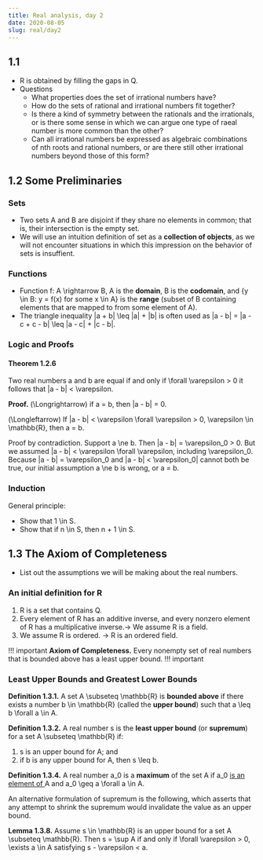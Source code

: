 ```yaml
---
title: Real analysis, day 2
date: 2020-08-05
slug: real/day2
---
```


## 1.1 

* R is obtained by filling the gaps in Q.
* Questions
  * What properties does the set of irrational numbers have?
  * How do the sets of rational and irrational numbers fit together?
  * Is there a kind of symmetry between the rationals and the irrationals, or is there some sense in which we can argue one type of raeal number is more common than the other?
  * Can all irrational numbers be expressed as algebraic combinations of nth roots and rational numbers, or are there still other irrational numbers beyond those of this form?

## 1.2 Some Preliminaries
### Sets
* Two sets A and B are disjoint if they share no elements in common; that is, their intersection is the empty set.
* We will use an intuition definition of set as a **collection of objects**, as we will not encounter situations in which this impression on the behavior of sets is insuffient.

### Functions
* Function f: A \rightarrow B, A is the **domain**, B is the **codomain**, and {y \in B: y = f(x) for some x \in A} is the **range** (subset of B containing elements that are mapped to from some element of A).
* The triangle inequality |a + b| \leq |a| + |b| is often used as |a - b| = |a - c + c - b| \leq |a - c| + |c - b|.

### Logic and Proofs

#### Theorem 1.2.6
Two real numbers a and b are equal if and only if \forall \varepsilon > 0 it follows that |a - b| < \varepsilon.

**Proof.**
(\Longrightarrow)
if a = b, then |a - b| = 0.

(\Longleftarrow)
If |a - b| < \varepsilon \forall \varepsilon > 0, \varepsilon \in \mathbb{R}, then a = b.

Proof by contradiction. Support a \ne b. Then |a - b| = \varepsilon_0 > 0. But we assumed |a - b| < \varepsilon \forall \varepsilon, including \varepsilon_0. Because |a - b| = \varepsilon_0 and |a - b| < \varepsilon_0| cannot both be true, our initial assumption a \ne b is wrong, or a = b.

### Induction

General principle:
* Show that 1 \in S.
* Show that if n \in S, then n + 1 \in S.

## 1.3 The Axiom of Completeness

* List out the assumptions we will be making about the real numbers.

### An initial definition for R

1. R is a set that contains Q.
2. Every element of R has an additive inverse, and every nonzero element of R has a multiplicative inverse.-> We assume R is a field.
3. We assume R is ordered. -> R is an ordered field.

!!! important
**Axiom of Completeness.** Every nonempty set of real numbers that is bounded above has a least upper bound.
!!! important


### Least Upper Bounds and Greatest Lower Bounds
**Definition 1.3.1.** A set A \subseteq \mathbb{R} is **bounded above** if there exists a number b \in \mathbb{R} (called the **upper bound**) such that a \leq b \forall a \in A.

**Definition 1.3.2.** A real number s is the **least upper bound** (or **supremum**) for a set A \subseteq \mathbb{R} if:

1. s is an upper bound for A; and
2. if b is any upper bound for A, then s \leq b.

**Definition 1.3.4.** A real number a_0 is a **maximum** of the set A if a_0 <u>is an element of </u> A and a_0 \geq a \forall a \in A.

An alternative formulation of supremum is the following, which asserts that any attempt to shrink the supremum would invalidate the value as an upper bound.

**Lemma 1.3.8.** Assume s \in \mathbb{R} is an upper bound for a set A \subseteq \mathbb{R}. Then s = \sup A if and only if \forall \varepsilon > 0, \exists a \in A satisfying s - \varepsilon < a.
